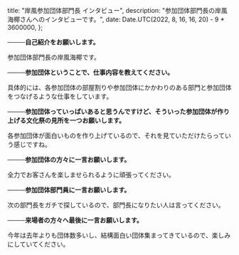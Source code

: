 
  title: "岸風参加団体部門長 インタビュー",
  description: "参加団体部門長の岸風海椰さんへのインタビューです。",
  date: Date.UTC(2022, 8, 16, 16, 20) - 9 * 3600000,
};

**────自己紹介をお願いします。**

参加団体部門長の岸風海椰です。

**────参加団体ということで、仕事内容を教えてください。**

具体的には、各参加団体の部屋割りや参加団体にかかわりのある部門と参加団体をつなげるような仕事をしています。

**────参加団体っていっぱいあると思うんですけど、そういった参加団体が作り上げる文化祭の見所を一つお願いします。**

各参加団体が面白いものを作り上げているので、それを見ていただけたらっていう感じですね。

**────参加団体の方々に一言お願いします。**

全力でお客さんを楽しませられるように頑張ってください。

**────参加団体部門員に一言お願いします。**

次の部門長をガチで探しているので、部門長になりたい人は言ってください。

**────来場者の方々へ最後に一言お願いします。**

今年は去年よりも団体数多いし、結構面白い団体集まってきているので、楽しみにしていてください。

